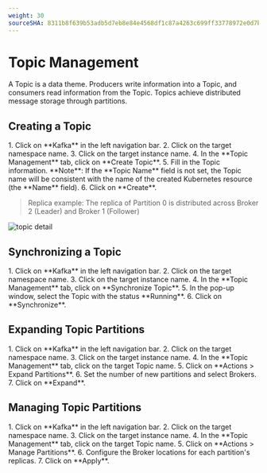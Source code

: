 ```yaml
---
weight: 30
sourceSHA: 8311b8f639b53adb5d7eb8e84e4568df1c87a4263c699ff33778972e0d7bc75e
---
```


# Topic Management

A Topic is a data theme. Producers write information into a Topic, and consumers read information from the Topic. Topics achieve distributed message storage through partitions.

## Creating a Topic

<Tabs>
  <Tab label="Web Console">
    1. Click on **Kafka** in the left navigation bar.
    2. Click on the target namespace name.
    3. Click on the target instance name.
    4. In the **Topic Management** tab, click on **Create Topic**.
    5. Fill in the Topic information.
       **Note**: If the **Topic Name** field is not set, the Topic name will be consistent with the name of the created Kubernetes resource (the **Name** field).
    6. Click on **Create**.
  </Tab>
</Tabs>

> Replica example: The replica of Partition 0 is distributed across Broker 2 (Leader) and Broker 1 (Follower)

![topic detail](../assets/44kkpartition.png)

## Synchronizing a Topic

<Tabs>
  <Tab label="Web Console">
    1. Click on **Kafka** in the left navigation bar.
    2. Click on the target namespace name.
    3. Click on the target instance name.
    4. In the **Topic Management** tab, click on **Synchronize Topic**.
    5. In the pop-up window, select the Topic with the status **Running**.
    6. Click on **Synchronize**.
  </Tab>
</Tabs>

## Expanding Topic Partitions

<Tabs>
  <Tab label="Web Console">
    1. Click on **Kafka** in the left navigation bar.
    2. Click on the target namespace name.
    3. Click on the target instance name.
    4. In the **Topic Management** tab, click on the target Topic name.
    5. Click on **Actions > Expand Partitions**.
    6. Set the number of new partitions and select Brokers.
    7. Click on **Expand**.
  </Tab>
</Tabs>

## Managing Topic Partitions

<Tabs>
  <Tab label="Web Console">
    1. Click on **Kafka** in the left navigation bar.
    2. Click on the target namespace name.
    3. Click on the target instance name.
    4. In the **Topic Management** tab, click on the target Topic name.
    5. Click on **Actions > Manage Partitions**.
    6. Configure the Broker locations for each partition's replicas.
    7. Click on **Apply**.
  </Tab>
</Tabs>
